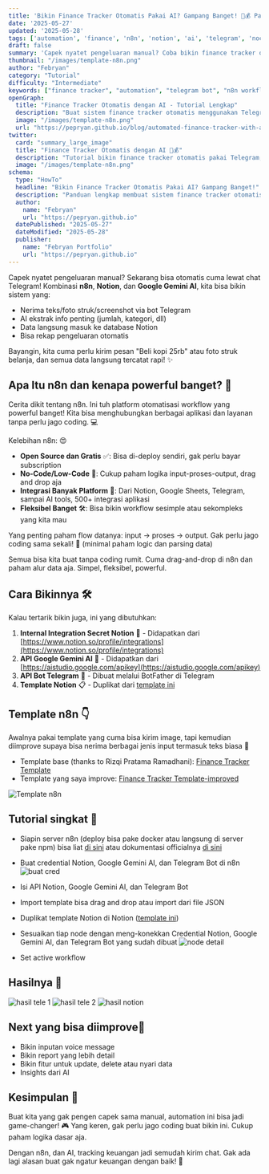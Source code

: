 ```yaml
---
title: 'Bikin Finance Tracker Otomatis Pakai AI? Gampang Banget! 🤖💰 Pakai Telegram, n8n, Gemini AI, Notion'
date: '2025-05-27'
updated: '2025-05-28'
tags: ['automation', 'finance', 'n8n', 'notion', 'ai', 'telegram', 'nocode', 'lowcode', 'gemini']
draft: false
summary: 'Capek nyatet pengeluaran manual? Coba bikin finance tracker otomatis pakai n8n, Notion, dan AI. Tinggal chat ke bot Telegram, semua data dirangkum AI dan langsung tercatat rapi di Notion! ✨'
thumbnail: "/images/template-n8n.png"
author: "Febryan"
category: "Tutorial"
difficulty: "Intermediate"
keywords: ["finance tracker", "automation", "telegram bot", "n8n workflow", "notion database", "ai integration", "gemini ai", "expense tracking", "personal finance"]
openGraph:
  title: "Finance Tracker Otomatis dengan AI - Tutorial Lengkap"
  description: "Buat sistem finance tracker otomatis menggunakan Telegram Bot, n8n, Notion, dan Google Gemini AI. Catat pengeluaran jadi super mudah!"
  image: "/images/template-n8n.png"
  url: "https://pepryan.github.io/blog/automated-finance-tracker-with-ai"
twitter:
  card: "summary_large_image"
  title: "Finance Tracker Otomatis dengan AI 🤖💰"
  description: "Tutorial bikin finance tracker otomatis pakai Telegram, n8n, Notion & AI. Tinggal chat, data langsung tercatat rapi!"
  image: "/images/template-n8n.png"
schema:
  type: "HowTo"
  headline: "Bikin Finance Tracker Otomatis Pakai AI? Gampang Banget!"
  description: "Panduan lengkap membuat sistem finance tracker otomatis menggunakan Telegram Bot, n8n workflow automation, Notion database, dan Google Gemini AI untuk tracking pengeluaran yang efisien."
  author:
    name: "Febryan"
    url: "https://pepryan.github.io"
  datePublished: "2025-05-27"
  dateModified: "2025-05-28"
  publisher:
    name: "Febryan Portfolio"
    url: "https://pepryan.github.io"
---
```

Capek nyatet pengeluaran manual? Sekarang bisa otomatis cuma lewat chat Telegram! Kombinasi **n8n**, **Notion**, dan **Google Gemini AI**, kita bisa bikin sistem yang:

- Nerima teks/foto struk/screenshot via bot Telegram  
- AI ekstrak info penting (jumlah, kategori, dll)  
- Data langsung masuk ke database Notion  
- Bisa rekap pengeluaran otomatis  

Bayangin, kita cuma perlu kirim pesan "Beli kopi 25rb" atau foto struk belanja, dan semua data langsung tercatat rapi! ✨

## Apa Itu n8n dan kenapa powerful banget? 🚀

Cerita dikit tentang n8n. Ini tuh platform otomatisasi workflow yang powerful banget! Kita bisa menghubungkan berbagai aplikasi dan layanan tanpa perlu jago coding. 💻

Kelebihan n8n: 😍
- **Open Source dan Gratis** ✅: Bisa di-deploy sendiri, gak perlu bayar subscription
- **No-Code/Low-Code** 🧩: Cukup paham logika input-proses-output, drag and drop aja
- **Integrasi Banyak Platform** 🔄: Dari Notion, Google Sheets, Telegram, sampai AI tools, 500+ integrasi aplikasi
- **Fleksibel Banget** 🛠️: Bisa bikin workflow sesimple atau sekompleks yang kita mau

Yang penting paham flow datanya: input → proses → output. Gak perlu jago coding sama sekali! 🙌 (minimal paham logic dan parsing data)

Semua bisa kita buat tanpa coding rumit. Cuma drag-and-drop di n8n dan paham alur data aja. Simpel, fleksibel, powerful.

## Cara Bikinnya 🛠️
Kalau tertarik bikin juga, ini yang dibutuhkan:

1. **Internal Integration Secret Notion** 🔑 - Didapatkan dari [https://www.notion.so/profile/integrations](https://www.notion.so/profile/integrations)
2. **API Google Gemini AI** 🤖 - Didapatkan dari [https://aistudio.google.com/apikey](https://aistudio.google.com/apikey)
3. **API Bot Telegram** 💬 - Dibuat melalui BotFather di Telegram
4. **Template Notion** 📋 - Duplikat dari [template ini](https://battle-option-f5f.notion.site/200241ec407a80b4818ad5a1052d2b3d?v=200241ec407a81358320000cf264c9ae)

## Template n8n 👇
Awalnya pakai template yang cuma bisa kirim image, tapi kemudian diimprove supaya bisa nerima berbagai jenis input termasuk teks biasa 🔄

- Template base (thanks to Rizqi Pratama Ramadhani): [Finance Tracker Template](https://n8n.io/workflows/3960-automated-financial-tracker-telegram-invoices-to-notion-with-gemini-ai-reports/)
- Template yang saya improve: [Finance Tracker Template-improved](
https://drive.google.com/file/d/1tXEibyZChlPpIT8cK2rTpw3sY8D9msgq/view?usp=sharing
)

![Template n8n](/images/template-n8n.png)

## Tutorial singkat 📝
- Siapin server n8n (deploy bisa pake docker atau langsung di server pake npm) bisa liat [di sini](https://twnb.nbtrisna.my.id/n8n-docker-install/) atau dokumentasi officialnya [di sini](https://docs.n8n.io/hosting/)


- Buat credential Notion, Google Gemini AI, dan Telegram Bot di n8n
![buat cred](/images/buat-cred1.png)

- Isi API Notion, Google Gemini AI, dan Telegram Bot
- Import template bisa drag and drop atau import dari file JSON
- Duplikat template Notion di Notion ([template ini](https://battle-option-f5f.notion.site/200241ec407a80b4818ad5a1052d2b3d?v=200241ec407a81358320000cf264c9ae))

- Sesuaikan tiap node dengan meng-konekkan Credential Notion, Google Gemini AI, dan Telegram Bot yang sudah dibuat
![node detail](/images/node-detail.png)

- Set active workflow

## Hasilnya 👀
![hasil tele 1](/images/hasil1.png)
![hasil tele 2](/images/hasil2.png)
![hasil notion](/images/hasil-notion.png)

## Next yang bisa diimprove🚀
- Bikin inputan voice message
- Bikin report yang lebih detail
- Bikin fitur untuk update, delete atau nyari data
- Insights dari AI

## Kesimpulan 🎯

Buat kita yang gak pengen capek sama manual, automation ini bisa jadi game-changer! 🎮 Yang keren, gak perlu jago coding buat bikin ini. Cukup paham logika dasar aja.

Dengan n8n, dan AI, tracking keuangan jadi semudah kirim chat. Gak ada lagi alasan buat gak ngatur keuangan dengan baik! 💪
